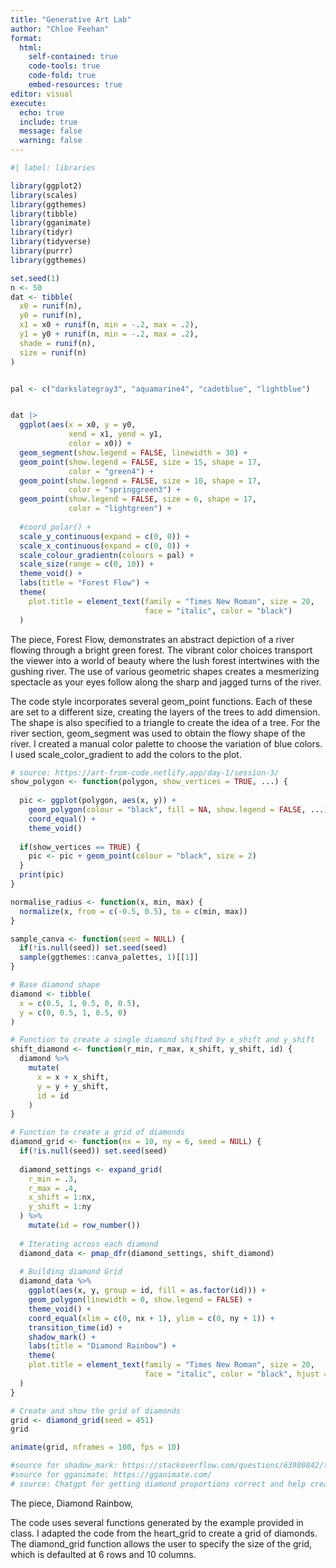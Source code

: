 ```yaml
---
title: "Generative Art Lab"
author: "Chloe Feehan"
format: 
  html: 
    self-contained: true
    code-tools: true
    code-fold: true
    embed-resources: true
editor: visual
execute: 
  echo: true
  include: true
  message: false
  warning: false
---
```


```r
#| label: libraries

library(ggplot2)
library(scales)
library(ggthemes)
library(tibble)
library(gganimate)
library(tidyr)
library(tidyverse)
library(purrr)
library(ggthemes)
```

```r
set.seed(1)
n <- 50
dat <- tibble(
  x0 = runif(n),
  y0 = runif(n),
  x1 = x0 + runif(n, min = -.2, max = .2),
  y1 = y0 + runif(n, min = -.2, max = .2),
  shade = runif(n), 
  size = runif(n)
)


pal <- c("darkslategray3", "aquamarine4", "cadetblue", "lightblue")


dat |>
  ggplot(aes(x = x0, y = y0,
             xend = x1, yend = y1,
             color = x0)) +
  geom_segment(show.legend = FALSE, linewidth = 30) +
  geom_point(show.legend = FALSE, size = 15, shape = 17, 
             color = "green4") +
  geom_point(show.legend = FALSE, size = 10, shape = 17, 
             color = "springgreen3") +
  geom_point(show.legend = FALSE, size = 6, shape = 17, 
             color = "lightgreen") +
  
  #coord_polar() +
  scale_y_continuous(expand = c(0, 0)) +
  scale_x_continuous(expand = c(0, 0)) + 
  scale_colour_gradientn(colours = pal) +
  scale_size(range = c(0, 10)) +
  theme_void() +
  labs(title = "Forest Flow") +
  theme(
    plot.title = element_text(family = "Times New Roman", size = 20, 
                              face = "italic", color = "black")
  )
```

The piece, Forest Flow, demonstrates an abstract depiction of a river flowing through a bright green forest. The vibrant color choices transport the viewer into a world of beauty where the lush forest intertwines with the gushing river. The use of various geometric shapes creates a mesmerizing spectacle as your eyes follow along the sharp and jagged turns of the river. 

The code style incorporates several geom_point functions. Each of these are set to a different size, creating the layers of the trees to add dimension. The shape is also specified to a triangle to create the idea of a tree. For the river section, geom_segment was used to obtain the flowy shape of the river. I created a manual color palette to choose the variation of blue colors. I used scale_color_gradient to add the colors to the plot.

```r
# source: https://art-from-code.netlify.app/day-1/session-3/
show_polygon <- function(polygon, show_vertices = TRUE, ...) {
  
  pic <- ggplot(polygon, aes(x, y)) +
    geom_polygon(colour = "black", fill = NA, show.legend = FALSE, ...) + 
    coord_equal() + 
    theme_void()
  
  if(show_vertices == TRUE) {
    pic <- pic + geom_point(colour = "black", size = 2)
  }
  print(pic)
}

normalise_radius <- function(x, min, max) {
  normalize(x, from = c(-0.5, 0.5), to = c(min, max))
}

sample_canva <- function(seed = NULL) {
  if(!is.null(seed)) set.seed(seed)
  sample(ggthemes::canva_palettes, 1)[[1]]
}
```


```r
# Base diamond shape
diamond <- tibble(
  x = c(0.5, 1, 0.5, 0, 0.5),
  y = c(0, 0.5, 1, 0.5, 0)
)

# Function to create a single diamond shifted by x_shift and y_shift
shift_diamond <- function(r_min, r_max, x_shift, y_shift, id) {
  diamond %>%
    mutate(
      x = x + x_shift,
      y = y + y_shift,
      id = id
    )
}

# Function to create a grid of diamonds
diamond_grid <- function(nx = 10, ny = 6, seed = NULL) {
  if(!is.null(seed)) set.seed(seed)
  
  diamond_settings <- expand_grid(
    r_min = .3, 
    r_max = .4, 
    x_shift = 1:nx, 
    y_shift = 1:ny
  ) %>%
    mutate(id = row_number())
  
  # Iterating across each diamond
  diamond_data <- pmap_dfr(diamond_settings, shift_diamond)
  
  # Building diamond Grid
  diamond_data %>%
    ggplot(aes(x, y, group = id, fill = as.factor(id))) +
    geom_polygon(linewidth = 0, show.legend = FALSE) +
    theme_void() +
    coord_equal(xlim = c(0, nx + 1), ylim = c(0, ny + 1)) +
    transition_time(id) + 
    shadow_mark() +
    labs(title = "Diamond Rainbow") +
    theme(
    plot.title = element_text(family = "Times New Roman", size = 20, 
                              face = "italic", color = "black", hjust = 0.5)
  )
}

# Create and show the grid of diamonds
grid <- diamond_grid(seed = 451)
grid

animate(grid, nframes = 100, fps = 10)

#source for shadow_mark: https://stackoverflow.com/questions/63980842/transition-time-with-shadow-mark-for-only-one-geom-layer
#source for gganimate: https://gganimate.com/
# source: Chatgpt for getting diamond proportions correct and help create shift_diamond function
```
The piece, Diamond Rainbow, 


The code uses several functions generated by the example provided in class. I adapted the code from the heart_grid to create a grid of diamonds. The diamond_grid function allows the user to specify the size of the grid, which is defaulted at 6 rows and 10 columns. 



